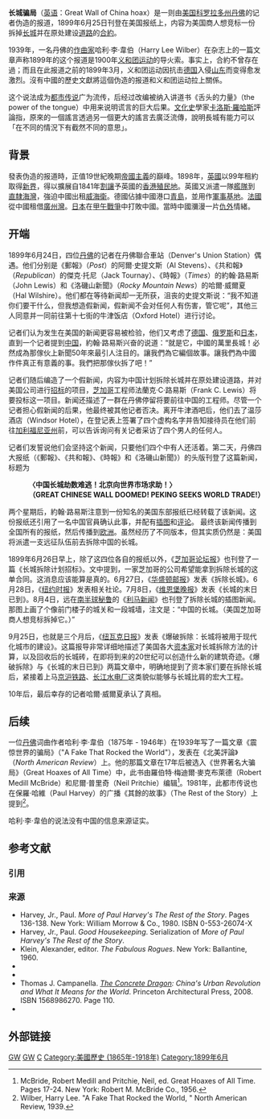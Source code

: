 {{multiple issues|
{{expand|time=2013-07-18T11:30:22+00:00}}
{{expert|time=2013-07-18T11:30:22+00:00}}
{{dead end|time=2014-03-05T02:25:09+00:00}}
}}
'''长城骗局'''（[[英语|英语]]：Great Wall of China hoax）是一则由[[美国|美国]][[科罗拉多州|科罗拉多州]][[丹佛|丹佛]]的记者伪造的报道，1899年6月25日刊登在美国报纸上，内容为美国商人想竞标一份拆掉[[长城|长城]]并在原处建设[[道路|道路]]的[[合約|合約]]。

1939年，一名丹佛的[[作曲家|作曲家]]哈利·李·韋伯（Harry Lee Wilber）在杂志上的一篇文章声称1899年的这个报道是1900年[[义和团运动|义和团运动]]的导火索。事实上，合約不曾存在過；而且在此报道之前的1899年3月，义和团运动因抗击[[德国|德国]]入侵[[山东|山东]]而变得愈发激烈。沒有中國的歷史文獻將這個伪造的报道和义和团运动拉上關係。

这个说法成为[[都市传说|都市传说]]广为流传，后经过改编被纳入讲道书《舌头的力量》（the power of the tongue）中用来说明谎言的巨大后果。[[文化史|文化史]]學家[[卡洛斯·羅哈斯|卡洛斯·羅哈斯]]評論指，原來的一個謠言透過另一個更大的謠言去廣泛流傳，說明長城有能力可以「在不同的情況下有截然不同的意思」。{{sfnb|Rojas|2010}}

==背景==
發表伪造的报道時，正值19世紀晚期[[帝國主義|帝國主義]]的巔峰。1898年，[[英國|英國]]以99年租約取得[[新界|新界]]，得以擴展自1841年[[割讓|割讓]]予英國的[[英屬香港|香港殖民地]]。英國又派遣一隊[[艦隊|艦隊]]到[[直隸海灣|直隸海灣]]，強迫中國出租[[英租威海衛|威海衛]]。德國佔據中國港口[[青島|青島]]，並用作[[軍事基地|軍事基地]]。[[法國|法國]]從中國租借[[廣州灣|廣州灣]]。[[日本|日本]]在[[甲午戰爭|甲午戰爭]]中打敗中國。當時中國瀰漫一片[[仇外|仇外]]情緒。

==开端==
1899年6月24日，四位[[丹佛|丹佛]]的记者在丹佛聯合車站（Denver's Union Station）偶遇。他们分别是《郵報》（''Post''）的阿爾·史提文斯（Al Stevens）、《共和報》（''Republican''）的傑克·托尼（Jack Tournay）、《時報》（''Times''）的約翰·路易斯（John Lewis）和《洛磯山新聞》（''Rocky Mountain News''）的哈爾·威爾夏（Hal Wilshire）。他们都在等待新闻却一无所获，沮丧的史提文斯说：“我不知道你们要干什么，但我想造假新闻，假新闻不会对任何人有伤害，管它呢”，其他三人同意并一同前往第十七街的牛津饭店（Oxford Hotel）进行讨论。{{sfnb|Museum of Hoaxes|2015|}}

记者们认为发生在美国的新闻更容易被检验，他们又考虑了[[德国|德国]]、[[俄罗斯|俄罗斯]]和[[日本|日本]]，直到一个记者提到[[中国|中国]]，約翰·路易斯兴奋的说道：“就是它，中國的萬里長城！必然成為那傢伙上新聞50年來最引人注目的。讓我們為它編個故事。讓我們為中國作件真正有意義的事。我們把那傢伙拆了吧！”{{sfnb|Museum of Hoaxes|2015|}}

记者们随后编造了一个假新闻，内容为中国计划拆除长城并在原处建设道路，并对美国公司进行[[招标|招标]]的项目，[[芝加哥|芝加哥]]工程师法蘭克·C·路易斯（Frank C. Lewis）将要投标这一项目。新闻还描述了一群在丹佛停留将要前往中国的工程师。尽管一个记者担心假新闻的后果，他最终被其他记者否决。离开牛津酒吧后，他们去了温莎酒店（Windsor Hotel），在登记表上签署了四个虚构名字并告知接待员在他们前往[[加利福尼亚州|加利福尼亚州]]前，可以告诉询问有关记者采访了四个男人的任何人。{{sfnb|Museum of Hoaxes|2015|}}

记者们发誓说他们会坚持这个新闻，只要他们四个中有人还活着。第二天，丹佛四大报纸（《郵報》、《共和報》、《時報》和《洛磯山新聞》）的头版刊登了这篇新闻，标题为

:'''〈中国长城劫数难逃！北京向世界市场求助！〉'''
:'''（GREAT CHINESE WALL DOOMED! PEKING SEEKS WORLD TRADE!）'''{{sfnb|Museum of Hoaxes|2015|}}

两个星期后，約翰·路易斯注意到一份知名的美国东部报纸已经转载了该新闻。这份报纸还引用了一名中国官員确认此事，并配有[[插图|插图]]和[[评论|评论]]。 最终该新闻传播到全国所有的报纸，然后传播到[[欧洲|欧洲]]。虽然经历了不同版本，但其实质仍然是：美国将派遣一支远征队伍前去拆除中国的长城。{{sfnb|Museum of Hoaxes|2015|}}

1899年6月26日早上，除了这四位各自的报纸以外，《[[芝加哥论坛报|芝加哥论坛报]]》也刊登了一篇《长城拆除计划招标》。文中提到，一家芝加哥的公司希望能拿到拆除长城的这单合同。这消息应该能算是真的。6月27日，《[[华盛顿邮报|华盛顿邮报]]》发表《拆除长城》。6月28日，《[[纽约时报|纽约时报]]》发表相关社论。7月8日，《[[维恩堡晚报|维恩堡晚报]]》发表《长城的末日已到》。8月4日，远在[[南半球|南半球]][[秘鲁|秘鲁]]的《[[利马新闻|利马新闻]]》也刊登了拆除长城的插图新闻。那图上画了个像前门楼子的城关和一段城墙，注文是：“中国的长城。（美国芝加哥商人想竞标拆掉它。）”{{sfnb|Museum of Hoaxes|2015|}}

9月25日，也就是三个月后，《[[纽瓦克日报|纽瓦克日报]]》发表《爆破拆除：长城将被用于现代化城市的建设》。这篇报导非常详细地描述了美国各大[[资本家|资本家]]对长城拆除方法的计算，以及回收后的长城砖，在即将到来的20世纪可以创造什么新的建筑奇迹。《爆破拆除》与《长城的末日已到》两篇文章中，明确地提到了资本家们要在拆除长城后，紧接着上马[[京沪铁路|京沪铁路]]、[[长江水电厂|长江水电厂]]这类貌似能够与长城比肩的宏大工程。{{sfnb|Museum of Hoaxes|2015|}}

10年后，最后幸存的记者哈爾·威爾夏承认了真相。{{sfnb|Museum of Hoaxes|2015|}}

==后续==
一位[[丹佛|丹佛]]词曲作者哈利·李·韋伯（1875年 - 1946年）在1939年写了一篇文章《震惊世界的骗局》（"A Fake That Rocked the World"），发表在《北美評論》（''North American Review''）上{{sfnb|Museum of Hoaxes|2015|}}。他的那篇文章在17年后被选入《世界著名大骗局》（Great Hoaxes of All Time）中，此书由羅伯特·梅迪爾·麥克布萊德（Robert Medill McBride）和尼爾·普里奇（Neil Pritchie）编辑<ref>McBride, Robert Medill and Pritchie, Neil, ed. Great Hoaxes of All Time. Pages 17-24. New York: Robert M. McBride Co., 1956.</ref>。1981年，此都市传说也在保羅·哈維（Paul Harvey）的广播《其餘的故事》（The Rest of the Story）上提到<ref>Wilber, Harry Lee. "A Fake That Rocked the World, " North American Review, 1939.</ref>。

哈利·李·韋伯的说法没有中国的信息来源证实。

== 参考文献 ==
=== 引用 ===
{{Reflist|30em}}

=== 来源 ===
{{refbegin}}
* Harvey, Jr., Paul. ''More of Paul Harvey's The Rest of the Story''. Pages 136-138. New York: William Morrow & Co., 1980. ISBN 0-553-26074-X
* Harvey, Jr., Paul. ''Good Housekeeping''. Serialization of ''More of Paul Harvey's The Rest of the Story''.
* Klein, Alexander, editor. ''The Fabulous Rogues''. New York: Ballantine, 1960.
* {{cite |url = http://www.museumofhoaxes.com/hoax/archive/permalink/the_great_wall_of_china_hoax/ |author = Museum of Hoaxes |title = The Great Wall of China Hoax |year = 2015 |accessdate = 2015-06-26 |archive-date = 2014-07-06 |archive-url = https://web.archive.org/web/20140706045844/http://www.museumofhoaxes.com/hoax/archive/permalink/the_great_wall_of_china_hoax |dead-url = no }}
* {{cite |last = Rojas  |first =  Carlos |year = 2010 |title = ''The Great Wall: A Cultural History'' | publisher = Harvard University Press |location = Cambridge, MA |ISBN = 9780674047877 |pages = 39-40 }}
* Thomas J. Campanella. ''[http://books.google.com/books?id=I57PTFyjyqgC The Concrete Dragon]: China's Urban Revolution and What It Means for the World''. Princeton Architectural Press, 2008. ISBN 1568986270. Page 110.
* {{cite web|author =张浩天|title =一则忽悠人的假新闻引发庚子战争？|url =http://news.xinhuanet.com/xhfk/2012-04/10/c_122956704.htm|website =新华网|publisher =新华新闻|accessdate =2015-06-26|date =2012-04-10|archive-date =2017-05-28|archive-url =https://web.archive.org/web/20170528171849/http://news.xinhuanet.com/xhfk/2012-04/10/c_122956704.htm|dead-url =yes}}
{{refend}}

==外部链接==

[[Category:虚假新闻事件|GW]]
[[Category:都市传说|GW]]
[[Category:长城|C]]
[[Category:美國歷史_(1865年-1918年)|Category:美國歷史 (1865年-1918年)]]
[[Category:1899年6月|Category:1899年6月]]